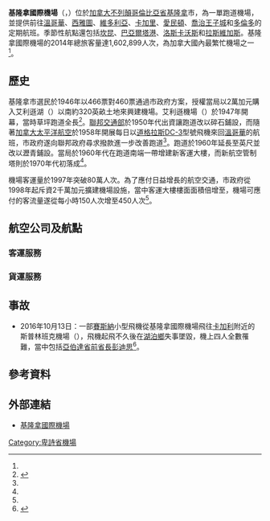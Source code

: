 {{noteTA|G1=地名
}}

{{Infobox Airport |
  airport_name = 基隆拿國際機場<br />{{lang|en|Kelowna International Airport}} |
  photo = CYLW.JPG|
  caption = 机场外景 |
  type = 商業<br />國際<br />民航 |
  operator = 基隆拿市政府  |
  opened = 1947年 |
  city = [[加拿大|加拿大]][[卑詩省|卑詩省]][[基隆拿|基隆拿]] |
  distance_to_city = 11.5 公里 (7.1 [[英里|英里]])|
  elevation = 1409呎（429米） |
  coordinates={{coord|49|57|22|N|119|22|40|W|type:airport}}|
  IATA = YLW |
  ICAO = CYLW |
  map= <center>{{Location map|Canada_British_Columbia|width=280|float=
| caption           =
| relief            = 1|mark=Airplane_silhouette.svg|marksize=10
| label             = 基隆拿<br />國際機場|position=left
| lat_deg           = 49|lat_min=57|lat_sec=22|lat_dir=N
| lon_deg           = 119|lon_min=22|lon_sec=40|lon_dir=W
}}
<small>机场在不列颠哥伦比亚省的位置</small></center>|
  runway1_heading = 16/34 |
  runway1_feet = 7,300 |
  runway1_meter = 2,225 |
  runway1_surface = 瀝青鋪成|
  stat_year = 2014 |
  stat_passenger = 1,602,899人次<ref name="pax">{{cite web|title=Facts and statistics|url=http://www.kelowna.ca/CM/Page182.aspx|publisher=City of Kelowna|accessdate=August 6, 2015|archive-date=2015-10-03|archive-url=https://web.archive.org/web/20151003145556/http://www.kelowna.ca/CM/Page182.aspx|dead-url=no}}</ref> |
  stat1-header = 起降架次 |
  stat1-data = 77,492<ref name="move">{{Cite web |url=http://www.statcan.gc.ca/pub/51-209-x/2015001/t002-eng.htm |title=Total aircraft movements by class of operation — NAV CANADA towers |accessdate=2016-11-19 |archive-date=2015-07-25 |archive-url=https://web.archive.org/web/20150725205307/http://www.statcan.gc.ca/pub/51-209-x/2015001/t002-eng.htm |dead-url=no }}</ref> |
}}

'''基隆拿國際機場'''（{{lang-en|Kelowna International Airport}}，{{Airport codes|YLW|CYLW}}）位於[[加拿大|加拿大]][[不列顛哥倫比亞省|不列顛哥倫比亞省]][[基隆拿|基隆拿]]市，為一單跑道機場，並提供前往[[溫哥華|溫哥華]]、[[西雅圖|西雅圖]]、[[維多利亞_(卑詩)|維多利亞]]、[[卡加里|卡加里]]、[[愛民頓|愛民頓]]、[[喬治王子城|喬治王子城]]和[[多倫多|多倫多]]的定期航班。季節性航點還包括[[坎昆|坎昆]]、[[巴亞爾塔港|巴亞爾塔港]]、[[洛斯卡沃斯|洛斯卡沃斯]]和[[拉斯維加斯|拉斯維加斯]]。基隆拿國際機場的2014年總旅客量達1,602,899人次，為加拿大國內最繁忙機場之一<ref name="pax"/>。

==歷史==
基隆拿市選民於1946年以466票對460票通過市政府方案，授權當局以2萬加元購入艾利遜湖（{{lang|en|Ellison Lake}}）以南約320英畝土地來興建機場。艾利遜機場（{{lang|en|Ellison Field}}）於1947年開幕，當時草坪跑道全長{{convert|3000|ft|m}}<ref name="hist">{{cite web|title=Airport History|url=http://www.kelowna.ca/CM/page181.aspx|publisher=City of Kelowna|accessdate=2016-11-19|archive-date=2016-11-20|archive-url=https://web.archive.org/web/20161120004856/http://www.kelowna.ca/CM/page181.aspx|dead-url=no}}</ref>。[[加拿大交通部|聯邦交通部]]於1950年代出資讓跑道改以碎石鋪設，而隨著[[加拿大太平洋航空|加拿大太平洋航空]]於1958年開展每日以[[道格拉斯DC-3|道格拉斯DC-3]]型號飛機來回[[溫哥華國際機場|溫哥華]]的航班，市政府遂向聯邦政府尋求撥款進一步改善跑道<ref name="hist"/>。跑道於1960年延長至{{convert|5350|ft|m}}英尺並改以瀝青鋪設。當局於1960年代在跑道南端一帶增建新客運大樓，而新航空管制塔則於1970年代初落成<ref name="hist"/>。

機場客運量於1997年突破80萬人次。為了應付日益增長的航空交通，市政府從1998年起斥資2千萬加元擴建機場設施，當中客運大樓樓面面積倍增至{{convert|76000|sqft|sqm}}，機場可應付的客流量遂從每小時150人次增至450人次<ref name="hist"/>。

==航空公司及航點==
===客運服務===
{{airport-dest-list
|[[加拿大航空|加拿大航空]] | [[溫哥華國際機場|溫哥華]]
|[[加拿大快運航空|加拿大快運航空]] | [[卡加利國際機場|卡加利]]、[[溫哥華國際機場|溫哥華]]
<!--  -->
|[[加拿大胭脂航空|加拿大胭脂航空]] | [[多倫多皮爾遜國際機場|多倫多-皮爾遜]]
<!--  -->
|北方航空 | [[溫哥華國際機場|溫哥華]]、[[埃里克·尼尔森怀特霍斯国际机场|白馬]] <br> '''包機'''：[[愛民頓國際機場|愛民頓]]
<!--  -->
|[[加拿大越洋航空|加拿大越洋航空]] <br> {{nowrap|由Enerjet營運}} | '''季節性航班'''：[[坎昆國際機場|坎昆]]、巴亞爾塔港
<!--  -->
|[[阿拉斯加航空|阿拉斯加航空]] <br>{{nowrap|由地平線航空營運}} | [[西雅圖-塔科馬國際機場|西雅圖/塔科馬]]
<!--  -->
|加拿大北方航空 | '''包機'''：[[麥克默里堡國際機場|麥克默里堡]]、[[甘露機場|甘露]]、[[溫哥華國際機場|溫哥華]]
<!--  -->
|中部山區航空 | [[喬治皇子城機場|喬治皇子城]]
<!--  -->
|新葉旅遊 <br>{{nowrap|由Flair Airlines營運}} | [[愛民頓國際機場|愛民頓]]、[[约翰·卡尔·芒罗哈密尔顿国际机场|咸美頓]]、[[温尼伯詹姆斯·阿姆斯特朗·理查森国际机场|温尼伯]]
<!--  -->
|太平洋沿岸航空 | 克蘭布魯克、[[維多利亞國際機場|維多利亞]]<br> '''包機'''：[[甘露機場|甘露]]
<!-- -->
|[[陽翼航空|陽翼航空]] | '''季節性航班''': [[坎昆國際機場|坎昆]]、巴拉德羅 
<!--  -->
|[[西捷航空|西捷航空]] | [[卡加利國際機場|卡加利]]、[[愛民頓國際機場|愛民頓]]、[[多倫多皮爾遜國際機場|多倫多-皮爾遜]]、[[溫哥華國際機場|溫哥華]]<br> '''季節性航班'''：[[坎昆國際機場|坎昆]]、[[麥卡倫國際機場|拉斯維加斯]]、[[鳳凰城天港國際機場|鳳凰城-天港]]、巴亞爾塔港、洛斯卡沃斯、[[温尼伯詹姆斯·阿姆斯特朗·理查森国际机场|温尼伯]]
<!--  -->
|西捷航空Encore | [[卡加利國際機場|卡加利]]、[[愛民頓國際機場|愛民頓]]、[[溫哥華國際機場|溫哥華]]、[[維多利亞國際機場|維多利亞]]
}}

===貨運服務===
{{airport-dest-list
| Carson Air | [[卡加利國際機場|卡加利]]、[[甘露機場|甘露]]、[[溫哥華國際機場|溫哥華]] 
| KF Cargo | [[卡加利國際機場|卡加利]]、[[溫哥華國際機場|溫哥華]] 
| SkyLink Express | [[甘露機場|甘露]]、[[溫哥華國際機場|溫哥華]]
}}

==事故==
*2016年10月13日：一部[[賽斯納|賽斯納]]小型飛機從基隆拿國際機場飛往[[卡加利|卡加利]]附近的斯普林班克機場（{{lang|en|Springbank Airport}}），飛機起飛不久後在[[湖泊鄉|湖泊鄉]]失事墜毀，機上四人全數罹難，當中包括[[亞伯達省|亞伯達省]][[亞伯達省省長|前省長]][[彭迪思|彭迪思]]<ref name="Global161014">{{Cite news | url=http://globalnews.ca/news/3003223/jim-prentice-60-dies-in-kelowna-plane-crash/?sf38890255=1 | title=Jim Prentice, 60, dies in Kelowna plane crash | author=Scotti, Monique | publisher=Global News | date=2016-10-14 | accessdate=2016-10-14 | archive-date=2020-09-21 | archive-url=https://web.archive.org/web/20200921092505/https://globalnews.ca/news/3003223/jim-prentice-60-dies-in-kelowna-plane-crash/?sf38890255=1 | dead-url=no }}</ref>。

==參考資料==
<div class="references-small">
<references />
</div>

==外部連結==
{{commonscat|Kelowna International Airport}}
* [http://www.ylw.aero/ 基隆拿國際機場] {{Wayback|url=http://www.ylw.aero/ |date=20201124041512 }} {{en icon}}

[[Category:卑詩省機場|Category:卑詩省機場]]